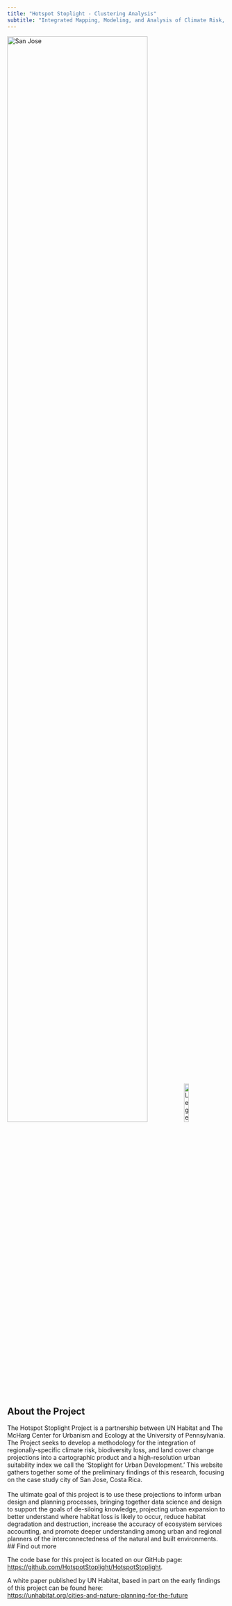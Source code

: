 ```yaml
---
title: "Hotspot Stoplight - Clustering Analysis"
subtitle: "Integrated Mapping, Modeling, and Analysis of Climate Risk, Biodiversity Loss, and Urban Expansion"
---
```

![San Jose](/images/SanJose-01.png){width=80%}
![Legend](/images/Legend_darkmode.png){width=15%}

## About the Project

The Hotspot Stoplight Project is a partnership between UN Habitat and The McHarg Center for Urbanism and Ecology at the University of Pennsylvania. The Project seeks to develop a methodology for the integration of regionally-specific climate risk, biodiversity loss, and land cover change projections into a cartographic product and a high-resolution urban suitability index we call the 'Stoplight for Urban Development.' This website gathers together some of the preliminary findings of this research, focusing on the case study city of San Jose, Costa Rica.
<br>
<br>
The ultimate goal of this project is to use these projections to inform urban design and planning processes, bringing together data science and design to support the goals of de-siloing knowledge, projecting urban expansion to better understand where habitat loss is likely to occur, reduce habitat degradation and destruction, increase the accuracy of ecosystem services accounting, and promote deeper understanding among urban and regional planners of the interconnectedness of the natural and built environments.
<br>
## Find out more

The code base for this project is located on our GitHub page: <br>
[https://github.com/HotspotStoplight/HotspotStoplight](https://github.com/HotspotStoplight/HotspotStoplight).

A white paper published by UN Habitat, based in part on the early findings of this project can be found here: <br>
[https://unhabitat.org/cities-and-nature-planning-for-the-future](https://unhabitat.org/cities-and-nature-planning-for-the-future)






 
